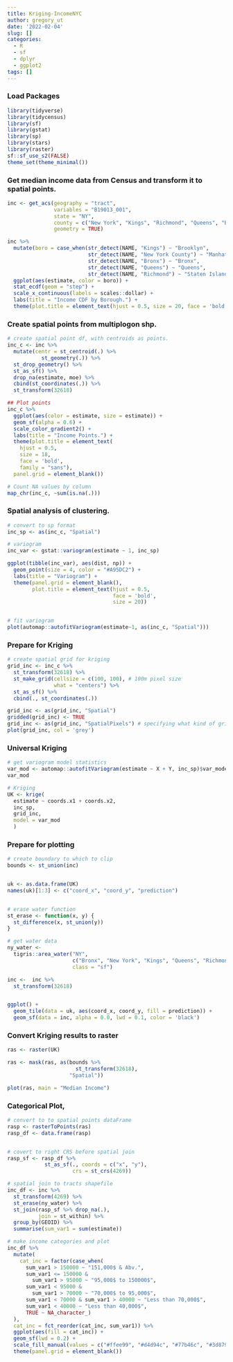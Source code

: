 ```yaml
---
title: Kriging-IncomeNYC
author: gregory_ut
date: '2022-02-04'
slug: []
categories:
  - R
  - sf
  - dplyr
  - ggplot2
tags: []
---
```


### Load Packages
```r
library(tidyverse)
library(tidycensus)
library(sf)
library(gstat)
library(sp)
library(stars)
library(raster)
sf::sf_use_s2(FALSE)
theme_set(theme_minimal())
```


### Get median income data from Census and transform it to spatial points.
```r
inc <- get_acs(geography = "tract",
               variables = "B19013_001",
               state = "NY",
               county = c("New York", "Kings", "Richmond", "Queens", "Bronx"),
               geometry = TRUE)

```


```r
inc %>%
  mutate(boro = case_when(str_detect(NAME, "Kings") ~ "Brooklyn",
                          str_detect(NAME, "New York County") ~ "Manhattan",
                          str_detect(NAME, "Bronx") ~ "Bronx",
                          str_detect(NAME, "Queens") ~ "Queens",
                          str_detect(NAME, "Richmond") ~ "Staten Island")) %>%
  ggplot(aes(estimate, color = boro)) +
  stat_ecdf(geom = "step") +
  scale_x_continuous(labels = scales::dollar) +
  labs(title = "Income CDF by Borough.") +
  theme(plot.title = element_text(hjust = 0.5, size = 20, face = 'bold'))

```

### Create spatial points from multiplogon shp.
```r
# create spatial point df, with centroids as points.
inc_c <- inc %>%
  mutate(centr = st_centroid(.) %>%
           st_geometry(.)) %>%
  st_drop_geometry() %>%
  st_as_sf() %>%
  drop_na(estimate, moe) %>%
  cbind(st_coordinates(.)) %>%
  st_transform(32618)

## Plot points
inc_c %>%
  ggplot(aes(color = estimate, size = estimate)) +
  geom_sf(alpha = 0.6) +
  scale_color_gradient2() +
  labs(title = "Income Points.") +
  theme(plot.title = element_text(
    hjust = 0.5,
    size = 18,
    face = 'bold',
    family = "sans"),
  panel.grid = element_blank())

# Count NA values by column
map_chr(inc_c, ~sum(is.na(.)))

```




### Spatial analysis of clustering.
```r

# convert to sp format
inc_sp <- as(inc_c, "Spatial")

# variogram
inc_var <- gstat::variogram(estimate ~ 1, inc_sp)

ggplot(tibble(inc_var), aes(dist, np)) +
  geom_point(size = 4, color = "#A95DC2") +
  labs(title = "Variogram") +
  theme(panel.grid = element_blank(),
        plot.title = element_text(hjust = 0.5,
                                  face = 'bold',
                                  size = 20))


# fit variogram
plot(automap::autofitVariogram(estimate~1, as(inc_c, "Spatial")))

```

### Prepare for Kriging 
```r
# create spatial grid for kriging
grid_inc <- inc_c %>%
  st_transform(32618) %>%
  st_make_grid(cellsize = c(100, 100), # 100m pixel size
               what = "centers") %>%
  st_as_sf() %>%
  cbind(., st_coordinates(.))

grid_inc <- as(grid_inc, "Spatial")
gridded(grid_inc) <- TRUE
grid_inc <- as(grid_inc, "SpatialPixels") # specifying what kind of grid
plot(grid_inc, col = 'grey')
```

### Universal Kriging
```r
# get variogram model statistics
var_mod <- automap::autofitVariogram(estimate ~ X + Y, inc_sp)$var_model
var_mod

# Kriging
UK <- krige(
  estimate ~ coords.x1 + coords.x2,
  inc_sp, 
  grid_inc,         
  model = var_mod
  )
```


### Prepare for plotting
```r
# create boundary to which to clip
bounds <- st_union(inc)


uk <- as.data.frame(UK)
names(uk)[1:3] <- c("coord_x", "coord_y", "prediction")


# erase water function
st_erase <- function(x, y) {
  st_difference(x, st_union(y))
}


```

```r
# get water data
ny_water <-
  tigris::area_water("NY",
                     c("Bronx", "New York", "Kings", "Queens", "Richmond"),
                     class = "sf") 


```

```r
inc <-  inc %>%
  st_transform(32618)


ggplot() +
  geom_tile(data = uk, aes(coord_x, coord_y, fill = prediction)) +
  geom_sf(data = inc, alpha = 0.0, lwd = 0.1, color = 'black')

```



### Convert Kriging results to raster
```r
ras <- raster(UK)

ras <- mask(ras, as(bounds %>% 
                      st_transform(32618),
                    "Spatial"))

plot(ras, main = "Median Income")

```

### Categorical Plot, 
```r
# convert to to spatial points dataFrame
rasp <- rasterToPoints(ras)
rasp_df <- data.frame(rasp)


# covert to right CRS before spatial join
rasp_sf <- rasp_df %>% 
            st_as_sf(., coords = c("x", "y"), 
                     crs = st_crs(4269))

# spatial join to tracts shapefile
inc_df <- inc %>%
  st_transform(4269) %>%
  st_erase(ny_water) %>%
  st_join(rasp_sf %>% drop_na(.),
          join = st_within) %>%
  group_by(GEOID) %>%
  summarise(sum_var1 = sum(estimate))

# make income categories and plot
inc_df %>%
  mutate(
    cat_inc = factor(case_when(
      sum_var1 > 150000 ~ "151,000$ & Abv.",
      sum_var1 <= 150000 &
        sum_var1 > 95000 ~ "95,000$ to 150000$",
      sum_var1 < 95000 &
        sum_var1 > 70000 ~ "70,000$ to 95,000$",
      sum_var1 < 70000 & sum_var1 > 40000 ~ "Less than 70,000$",
      sum_var1 < 40000 ~ "Less than 40,000$",
      TRUE ~ NA_character_)
  ),
  cat_inc = fct_reorder(cat_inc, sum_var1)) %>% 
  ggplot(aes(fill = cat_inc)) +
  geom_sf(lwd = 0.2) +
  scale_fill_manual(values = c("#ffee99", "#d4d94c", "#77b46c", "#3d8799", "#2b57d9")) +
  theme(panel.grid = element_blank())
```
